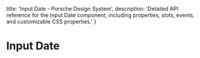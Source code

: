 
  title: 'Input Date - Porsche Design System',
  description: 'Detailed API reference for the Input Date component, including properties, slots, events, and customizable CSS properties.'
}

# Input Date <ComponentStatus tagName="p-input-date"></ComponentStatus>

<ComponentApi tagName="p-input-date" />

